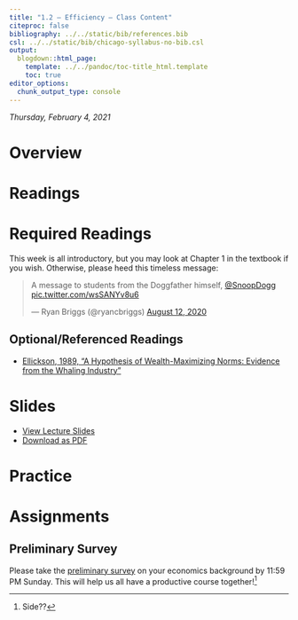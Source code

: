 ```yaml
---
title: "1.2 — Efficiency — Class Content"
citeproc: false
bibliography: ../../static/bib/references.bib
csl: ../../static/bib/chicago-syllabus-no-bib.csl
output:
  blogdown::html_page:
    template: ../../pandoc/toc-title_html.template
    toc: true
editor_options: 
  chunk_output_type: console
---
```


*Thursday, February 4, 2021*

# <i class="fas fa-info-circle fa-lg"></i> Overview



# <i class="fas fa-book-reader fa-lg"></i> Readings

# Required Readings

This week is all introductory, but you may look at Chapter 1 in the textbook if you wish. Otherwise, please heed this timeless message:

<blockquote class="twitter-tweet"><p lang="en" dir="ltr">A message to students from the Doggfather himself, <a href="https://twitter.com/SnoopDogg?ref_src=twsrc%5Etfw">@SnoopDogg</a> <a href="https://t.co/wsSANYv8u6">pic.twitter.com/wsSANYv8u6</a></p>&mdash; Ryan Briggs (@ryancbriggs) <a href="https://twitter.com/ryancbriggs/status/1293543531496308736?ref_src=twsrc%5Etfw">August 12, 2020</a></blockquote> <script async src="https://platform.twitter.com/widgets.js" charset="utf-8"></script>

## Optional/Referenced Readings

- [<i class="fas fa-file-pdf"></i> Ellickson, 1989, "A Hypothesis of Wealth-Maximizing Norms: Evidence from the Whaling Industry"](/readings/Ellickson-1989.pdf)

# <i class="fas fa-chalkboard-teacher"></i> Slides

- [<i class="fas fa-chalkboard-teacher"></i> View Lecture Slides](/slides/1.1-slides.html)
- [<i class="fas fa-file-pdf"></i> Download as PDF](/slides/1.1-slides.pdf)

# <i class="fas fa-dumbbell"></i> Practice

# <i class="fas fa-laptop-code"></i> Assignments

## Preliminary Survey

Please take the [preliminary survey](/assignment/00-preliminary-survey) on your economics background by 11:59 PM Sunday. This will help us all have a productive course together!^[Side??]